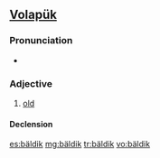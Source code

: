 ==[[Volapük]]==

===Pronunciation===
* {{IPA|/bɛlˈdik/|lang=vo}}

===Adjective===
{{infl|vo|adjective}}

# [[old]]

====Declension====
{{vo-decl-adj}}

[[es:bäldik]]
[[mg:bäldik]]
[[tr:bäldik]]
[[vo:bäldik]]